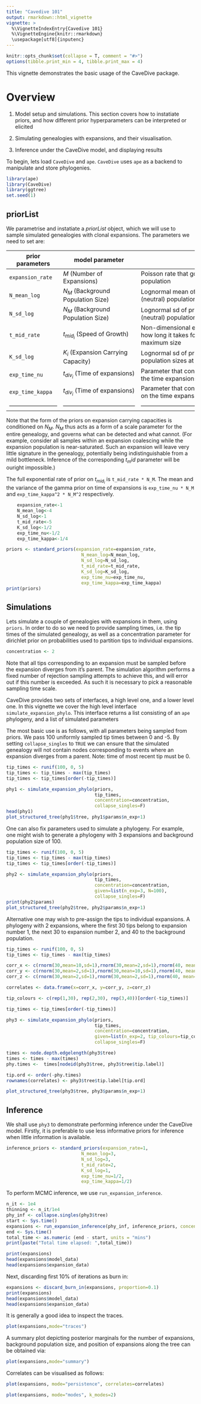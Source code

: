```yaml
---
title: "Cavedive 101"
output: rmarkdown::html_vignette
vignette: >
  %\VignetteIndexEntry{Cavedive 101}
  %\VignetteEngine{knitr::rmarkdown}
  \usepackage[utf8]{inputenc}
---
```


```r
knitr::opts_chunk$set(collapse = T, comment = "#>")
options(tibble.print_min = 4, tibble.print_max = 4)
```

This vignette demonstrates the basic usage of the CaveDive package.

# Overview

1. Model setup and simulations. This section covers how to instatiate priors, and how different prior hyperparameters can be interpreted or elicited

2. Simulating genealogies with expansions, and their visualisation.

3. Inference under the CaveDive model, and displaying results

To begin, lets load `CaveDive` and `ape`. `CaveDive` uses `ape` as a backend to manipulate and store phylogenies.

```r
library(ape)
library(CaveDive)
library(ggtree)
set.seed(1)
```

## priorList
We parametrise and instatiate a _priorList_ object, which we will use to sample simulated genealogies with clonal expansions. The parameters we need to set are:

| prior parameters       | model parameter                    | Intepretation                                                                   |
|------------------------|------------------------------------|---------------------------------------------------------------------------------|
|`expansion_rate`        | $M$ (Number of Expansions)         | Poisson rate that governs the number of expansions in a population              |
|`N_mean_log`            | $N_M$ (Background Population Size) | Lognormal mean of prior distribution on background (neutral) population         |
|`N_sd_log`              | $N_M$ (Background Population Size) | Lognormal sd of prior distribution on background (neutral) population           |
|`t_mid_rate`            | $t_{mid_i}$ (Speed of Growth)      | Non-dimensional exponential rate of prior distribution on how long it takes for an expansion to reach half its maximum size|
|`K_sd_log`              | $K_i$ (Expansion Carrying Capacity)| Lognormal sd of prior distribution on the maximum population sizes at which individual expansions saturate.|
|`exp_time_nu`           | $t_{div_i}$ (Time of expansions)   | Parameter that controls the mean of the gamma prior on the time expansions      |
|`exp_time_kappa`        | $t_{div_i}$ (Time of expansions)   | Parameter that controls the variance of the gamma prior on the time expansions  |
|------------------------|------------------------------------|---------------------------------------------------------------------------------|

Note that the form of the priors on expansion carrying capacities is conditioned on $N_M$. $N_M$ thus acts as a form of a scale parameter for the entire genealogy, and governs what can be detected and what cannot. (For example, consider all samples within an expansion coalescing while the expansion population is near-saturated. Such an expansion will leave very little signature in the genealogy, potentially being indistinguishable from a mild bottleneck. Inference of the corresponding $t_mid$ parameter will be ouright impossible.)

The full exponential rate of prior on $t_{mid_i}$ is `t_mid_rate * N_M`.
The mean and the variance of the gamma prior on time of expansions is `exp_time_nu * N_M` and `exp_time_kappa^2 * N_M^2` respectively.


```r
    expansion_rate<-1 
    N_mean_log<-4 
    N_sd_log<-1 
    t_mid_rate<-5
    K_sd_log<-1/2 
    exp_time_nu<-1/2
    exp_time_kappa<-1/4
```

```r
priors <- standard_priors(expansion_rate=expansion_rate, 
                            N_mean_log=N_mean_log, 
                            N_sd_log=N_sd_log, 
                            t_mid_rate=t_mid_rate, 
                            K_sd_log=K_sd_log, 
                            exp_time_nu=exp_time_nu, 
                            exp_time_kappa=exp_time_kappa)
print(priors)
```

## Simulations
Lets simulate a couple of genealogies with expansions in them, using `priors`. In order to do so we need to provide sampling times, i.e. the tip times of the simulated genealogy, as well as a concentration parameter for dirichlet prior on probabilities used to partition tips to individual expansions.

```r
concentration <- 2
```

Note that all tips corresponding to an expansion must be sampled before the expansion diverges from it's parent. The simulation algorithm performs a fixed number of rejection sampling attempts to achieve this, and will error out if this number is exceeded. As such it is necessary to pick a reasonable sampling time scale.

CaveDive provides two sets of interfaces, a high level one, and a lower level one. In this vignette we cover the high level interface `simulate_expansion_phylo`.
This interface returns a list consisting of an `ape` phylogeny, and a list of simulated parameters


The most basic use is as follows, with all parameters being sampled from priors. We pass 100 uniformly sampled tip times between 0 and -5. By setting `collapse_singles` to `TRUE` we can ensure that the simulated genealogy will not contain nodes corresponding to events where an expansion diverges from a parent. 
Note: time of most recent tip must be 0.
```r
tip_times <- runif(100, 0, 5)
tip_times <- tip_times - max(tip_times)
tip_times <- tip_times[order(-tip_times)]

phy1 <- simulate_expansion_phylo(priors, 
                                 tip_times, 
                                 concentration=concentration, 
                                 collapse_singles=F)
head(phy1)
plot_structured_tree(phy1$tree, phy1$params$n_exp+1)
```

One can also fix parameters used to simulate a phylogeny. For example, one might wish to generate a phylogeny with 3 expansions and background population size of 100.
```r
tip_times <- runif(100, 0, 5)
tip_times <- tip_times - max(tip_times)
tip_times <- tip_times[order(-tip_times)]

phy2 <- simulate_expansion_phylo(priors, 
                                 tip_times, 
                                 concentration=concentration, 
                                 given=list(n_exp=3, N=100), 
                                 collapse_singles=F)
print(phy2$params)
plot_structured_tree(phy2$tree, phy2$params$n_exp+1)
```

Alternative one may wish to pre-assign the tips to individual expansions. A phylogeny with 2 expansions, where the first 30 tips belong to expansion number 1, the next 30 to expansion number 2, and 40 to the background population.
```r
tip_times <- runif(100, 0, 5)
tip_times <- tip_times - max(tip_times)

corr_x <- c(rnorm(30,mean=10,sd=1),rnorm(30,mean=2,sd=1),rnorm(40, mean=2, sd=1))[order(-tip_times)]
corr_y <- c(rnorm(30,mean=2,sd=1),rnorm(30,mean=10,sd=1),rnorm(40, mean=2, sd=1))[order(-tip_times)]
corr_z <- c(rnorm(30,mean=2,sd=1),rnorm(30,mean=2,sd=1),rnorm(40, mean=10, sd=1))[order(-tip_times)]

correlates <- data.frame(x=corr_x, y=corr_y, z=corr_z)

tip_colours <- c(rep(1,30), rep(2,30), rep(3,40))[order(-tip_times)]

tip_times <- tip_times[order(-tip_times)]

phy3 <- simulate_expansion_phylo(priors, 
                                 tip_times, 
                                 concentration=concentration, 
                                 given=list(n_exp=2, tip_colours=tip_colours), 
                                 collapse_singles=F)

times <- node.depth.edgelength(phy3$tree)
times <- times - max(times)
phy.times <-  times[nodeid(phy3$tree, phy3$tree$tip.label)]

tip.ord <- order(-phy.times)
rownames(correlates) <- phy3$tree$tip.label[tip.ord] 

plot_structured_tree(phy3$tree, phy3$params$n_exp+1)
```

## Inference

We shall use `phy3` to demonstrate performing inference under the CaveDive model. Firstly, it is preferable to use less informative priors for inference when little information is available. 
```r
inference_priors <- standard_priors(expansion_rate=1, 
                            N_mean_log=3, 
                            N_sd_log=3, 
                            t_mid_rate=2, 
                            K_sd_log=1, 
                            exp_time_nu=1/2, 
                            exp_time_kappa=1/2)
```

To perform MCMC inference, we use `run_expansion_inference`. 
```r
n_it <- 1e4
thinning <- n_it/1e4
phy_inf <- collapse.singles(phy3$tree)
start <- Sys.time()
expansions <- run_expansion_inference(phy_inf, inference_priors, concentration=1, n_it=n_it, thinning=thinning) 
end <- Sys.time()
total_time <- as.numeric (end - start, units = "mins")
print(paste("Total time elapsed: ",total_time))
```

```r
print(expansions)
head(expansions$model_data)
head(expansions$expansion_data)
```

Next, discarding first 10% of iterations as burn in:
```r
expansions <- discard_burn_in(expansions, proportion=0.1)
print(expansions)
head(expansions$model_data)
head(expansions$expansion_data)
```

It is generally a good idea to inspect the traces.
```r
plot(expansions,mode="traces")
```

A summary plot depicting posterior marginals for the number of expansions, background population size, and position of expansions along the tree can be obtained via:
```r
plot(expansions,mode="summary")
```

Correlates can be visualised as follows:
```r
plot(expansions, mode="persistence", correlates=correlates)
```

```r
plot(expansions, mode="modes", k_modes=2)
```